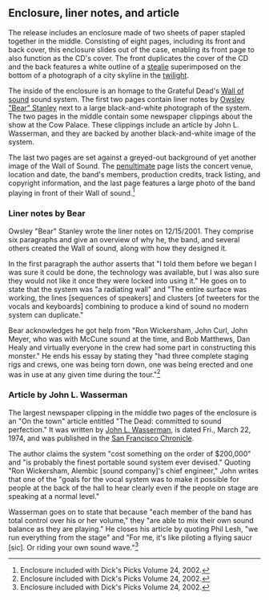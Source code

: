 
== Enclosure, liner notes, and article ==

The release includes an enclosure made of two sheets of paper stapled together in the middle. Consisting of eight pages, including its front and back cover, this enclosure slides out of the case, enabling its front page to also function as the CD's cover. The front duplicates the cover of the CD and the back features a white outline of a [[Steal Your Face|stealie]] superimposed on the bottom of a photograph of a city skyline in the [[twilight]].

The inside of the enclosure is an homage to the Grateful Dead's [[Wall of Sound (Grateful Dead)|Wall of sound]] sound system.  The first two pages contain liner notes by [[Owsley "Bear" Stanley]] next to a large black-and-white photograph of the system.  The two pages in the middle contain some newspaper clippings about the show at the Cow Palace.  These clippings include an article by John L. Wasserman, and they are backed by another black-and-white image of the system.

The last two pages are set against a greyed-out background of yet another image of the Wall of Sound.  The [[penultimate]] page lists the concert venue, location and date, the band's members, production credits, track listing, and copyright information, and the last page features a large photo of the band playing in front of their Wall of sound.<ref>Enclosure included with Dick's Picks Volume 24, 2002.</ref>

=== Liner notes by Bear ===

Owsley "Bear" Stanley wrote the liner notes on 12/15/2001.  They comprise six paragraphs and give an overview of why he, the band, and several others created the Wall of sound, along with how they designed it.  

In the first paragraph the author asserts that "I told them before we began I was sure it could be done, the technology was available, but I was also sure they would not like it once they were locked into using it."  He goes on to state that the system was "a radiating wall" and "The entire surface was working, the lines [sequences of speakers] and clusters [of tweeters for the vocals and keyboards] combining to produce a kind of sound no modern system can duplicate."

Bear acknowledges he got help from "Ron Wickersham, John Curl, John Meyer, who was with McCune sound at the time, and Bob Matthews, Dan Healy and virtually everyone in the crew had some part in constructing this monster."  He ends his essay by stating they "had three complete staging rigs and crews, one was being torn down, one was being erected and one was in use at any given time during the tour."<ref>Enclosure included with Dick's Picks Volume 24, 2002.</ref>

=== Article by John L. Wasserman ===

The largest newspaper clipping in the middle two pages of the enclosure is an "On the town" article entitled "The Dead: committed to sound perfection."  It was written by [[John L. Wasserman]], is dated Fri., March 22, 1974, and was published in the [[San Francisco Chronicle]].  

The author claims the system "cost something on the order of $200,000" and "is probably the finest portable sound system ever devised."  Quoting "Ron Wickersham, Alembic [sound company]'s chief engineer," John writes that one of the "goals for the vocal system was to make it possible for people at the back of the hall to hear clearly even if the people on stage are speaking at a normal level."

Wasserman goes on to state that because "each member of the band has total control over his or her volume," they "are able to mix their own sound balance as they are playing."  He closes his article by quoting Phil Lesh, "we run everything from the stage" and "For me, it's like piloting a flying saucr [sic].  Or riding your own sound wave."<ref>Enclosure included with Dick's Picks Volume 24, 2002.</ref>

